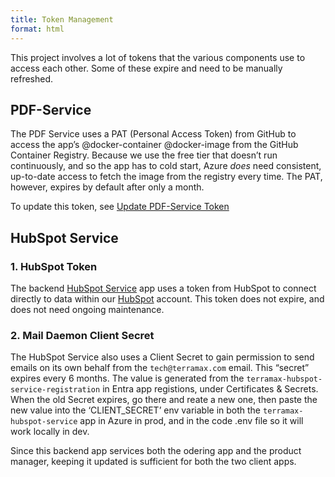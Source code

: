 ```yaml
---
title: Token Management
format: html
---
```


This project involves a lot of tokens that the various components use to access each other.  Some of these expire and need to be manually refreshed.

## PDF-Service
The PDF Service uses a PAT (Personal Access Token) from GitHub to access the app's @docker-container @docker-image from the GitHub Container Registry.  Because we use the free tier that doesn't run continuously, and so the app has to cold start, Azure *does* need consistent, up-to-date access to fetch the image from the registry every time.  The PAT, however, expires by default after only a month. 

To update this token, see [Update PDF-Service Token](../how-to/update-pdf-service-token.html)

## HubSpot Service
### 1. HubSpot Token
The backend [HubSpot Service](../architecture/azure/hubspot-service/hubspot-service.html) app uses a token from HubSpot to connect directly to data within our [HubSpot](../architecture/hubspot/hubspot-overview.html) account.  This token does not expire, and does not need ongoing maintenance.  

### 2. Mail Daemon Client Secret
The HubSpot Service also uses a Client Secret to gain permission to send emails on its own behalf from the `tech@terramax.com` email.   This "secret" expires every 6 months.  The value is generated from the `terramax-hubspot-service-registration` in Entra app registions, under Certificates & Secrets.  When the old Secret expires, go there and reate a new one, then paste the new value into the 'CLIENT_SECRET' env variable in both the `terramax-hubspot-service` app in Azure in prod, and in the code .env file so it will work locally in dev.

Since this backend app services both the odering app and the product manager, keeping it updated is sufficient for both the two client apps.
